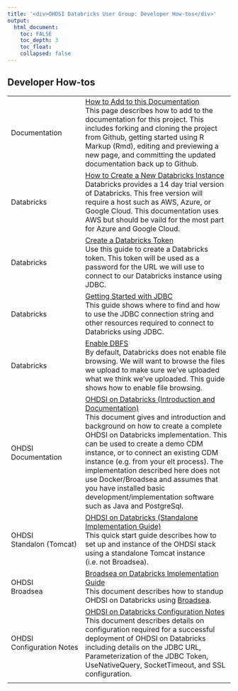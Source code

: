 ---
title: '<div>OHDSI Databricks User Group: Developer How-tos</div>'
output:
  html_document:
    toc: FALSE
    toc_depth: 3
    toc_float:
    collapsed: false
---

<h2>Developer How-tos</h2>

<table class="table">
  <!--
  *
  * How to Add to this Documentation
  *
  * -->
  <tr>
    <td>Documentation</td>
    <td>
      [How to Add to this Documentation](developer-how-tos_documentation.html)<br/>
      This page describes how to add to the documentation for this project. 
      This includes forking and cloning the project from Github, 
      getting started using R Markup (Rmd), 
      editing and previewing a new page, 
      and committing the updated documentation back up to Github.  
    </td>
  </tr>
  <!--
  *
  * How to Create a New Databricks Instance
  *
  * -->
  <tr>
    <td>Databricks</td>
    <td>
      <a href="developer-how-tos_databricks-create-new-instance.html">
        How to Create a New Databricks Instance
      </a>
      <br/>
      Databricks provides a 14 day trial version of Databricks. 
      This free version will require a host such as AWS, Azure, or Google Cloud. 
      This documentation uses AWS but should be vaild for the most part for Azure and Google Cloud. 
    </td>
  </tr>
  <!--
  *
  * Create a Databricks Token
  *
  * -->
  <tr>
    <td>Databricks</td>
    <td>
      <a href="developer-how-tos_databricks-token.html">Create a Databricks Token</a>
      <br/>
      Use this guide to create a Databricks token. 
      This token will be used as a password for the URL we will use to connect to our Databricks instance using JDBC.
    </td>
  </tr>
  <!--
  *
  * Getting Started with JDBC
  *
  * -->
  <tr>
    <td>Databricks</td>
    <td>
      <a href="developer-how-tos_databricks-jdbc.html">Getting Started with JDBC</a>
      <br/>
      This guide shows where to find and how to use the JDBC connection string and other resources required to connect to Databricks using JDBC.
    </td>
  </tr>
  <!--
  *
  * Enable DBFS
  *
  * -->
  <tr>
    <td>Databricks</td>
    <td>
      <a href="developer-how-tos_databricks-enable-dbfs.html">Enable DBFS</a>
      <br/>
      By default, Databricks does not enable file browsing. 
      We will want to browse the files we upload to make sure we've uploaded what we think we've uploaded. 
      This guide shows how to enable file browsing. 
    </td>
  </tr>
  <!--
  *
  * OHDSI on Databricks (Introduction and Documentation)
  *
  * -->
  <tr>
    <td><nobr>OHDSI<br/>Documentation</td>
    <td>
    <a href="./developer-how-tos_ohdsi-on-databricks.html">OHDSI on Databricks (Introduction and Documentation)</a>
    <br/>
      This document gives and introduction and background on how to create a complete OHDSI on Databricks implementation. 
      This can be used to create a demo CDM instance, or to connect an existing CDM instance (e.g. from your elt process). 
      The implementation described here does not use Docker/Broadsea 
      and assumes that you have installed basic development/implementation software 
      such as Java and PostgreSql. 
    </td>
  </tr>
  <!--
  *
  * OHDSI on Databricks (Standalone Implementation Guide)
  *
  * -->
  <tr>
    <td><nobr>OHDSI<br/>Standalon&nbsp;(Tomcat)</td>
    <td>
    <a href="./developer-how-tos_ohdsi-on-databricks_quickstart-guide.html">OHDSI on Databricks (Standalone Implementation Guide)</a>
    <br/>
      This quick start guide describes how to set up and instance of the OHDSI stack using a standalone Tomcat instance (i.e. not Broadsea). 
    </td>
  </tr>
  <!--
  *
  * Broadsea on Databricks
  *
  * -->
  <tr>
    <td><nobr>OHDSI<br/>Broadsea</td>
    <td>
      <a href="./developer-how-tos_broadsea.html">Broadsea on Databricks Implementation Guide</a>
      <br/>
      This document describes how to standup OHDSI on Databricks using 
      <a href="https://github.com/OHDSI/Broadsea">Broadsea</a>.
    </td>
  </tr>
  <!--
  *
  * OHDSI on Databricks Configuration Notes
  *
  * -->
  <tr>
    <td><nobr>OHDSI<br/>Configuration&nbsp;Notes</td>
    <td>
      <a href="./developer-how-tos_ohdsi-on-databricks-url.html">OHDSI on Databricks Configuration Notes</a>
      <br/>
      This document describes details on configuration required for a successful deployment of OHDSI on Databricks 
      including details on the JDBC URL, Parameterization of the JDBC Token, UseNativeQuery, SocketTimeout, and SSL configuration. 
    </td>
  </tr>
  <!--
  *
  * Blank row (to give line at the bottom of the table)
  *
  * -->
  <tr>
    <td></td>
    <td></td>
  </tr>
</table>
  
  
  
  
